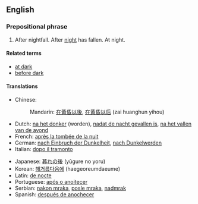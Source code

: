 ==English==

===Prepositional phrase===
{{head|en|prepositional phrase|head=[[after]] [[dark]]}}

# After nightfall. After [[night]] has fallen. At night.

====Related terms====
* [[at dark]]
* [[before dark]]

====Translations====
{{trans-top|after nightfall, at night}}
* Chinese:
*: Mandarin: [[在黃昏以後]], [[在黄昏以后]] (zai huanghun yihou)
* Dutch: [[na het donker]] (worden), [[nadat de nacht gevallen is]], [[na het vallen van de avond]]
* French: [[après la tombée de la nuit]]
* German: [[nach Einbruch der Dunkelheit]], [[nach Dunkelwerden]]
* Italian: [[dopo il tramonto]]
{{trans-mid}}
* Japanese: [[暮れの後]] (yūgure no yoru)
* Korean: [[해거름다음에]] (haegeoreumdaeume)
* Latin: [[de nocte]]
* Portuguese: [[após o anoitecer]]
* Serbian: [[nakon mraka]], [[posle mraka]], [[nadmrak]]
* Spanish: [[después de anochecer]]
{{trans-bottom}}